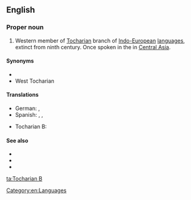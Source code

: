 ==English==
{{wikipedia}}

===Proper noun===
{{en-proper noun}}

# Western member of [[Tocharian]] branch of [[Indo-European]] [[language]]s, extinct from ninth century. Once spoken in the {{w|Tarim Basin}} in [[Central Asia]].

====Synonyms====
* {{l|en|Kuchean}}
* West Tocharian

====Translations====
{{trans-top|western member of Tocharian branch}}
* German: {{t|de|Tocharisch B|n}}, {{t|de|Westtocharisch|n}}
* Spanish: {{t|es|tocario B|m}}, {{t|es|tocario occidental|m}}, {{t|es|kucheano|m}}
{{trans-mid}}
* Tocharian B: {{t|txb|kuśiññe}}
{{trans-bottom}}

====See also====
* {{langcat|txb}}
* {{langlist}}
* {{l|en|Tocharian A}}

[[Category:en:Languages]]

[[ta:Tocharian B]]